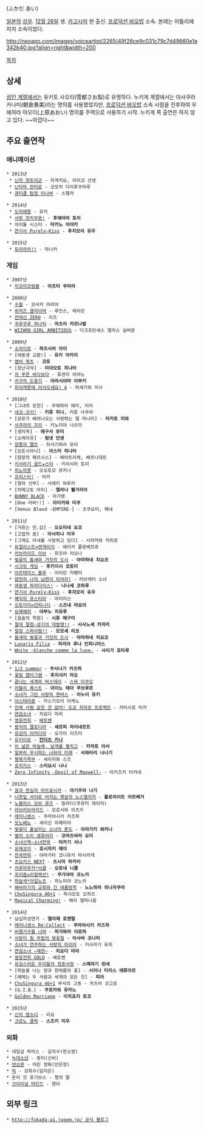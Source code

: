 {{{+1 深田愛衣 }}} (ふかだ あい)

[[일본]]의 [[성우]]. [[12월 26일]] 생. [[가고시마|카고시마]] 현 출신. [[프로덕션 바오밥]] 소속. 본래는 아틀리에 피치 소속이었다.

http://neoapo.com/images/voiceartist/2265/49f26ce9c031c79c7d49660e1e342b40.jpg?align=right&width=200

[[목차]]

== 상세 ==
[[에로게|성인 계열]]에서는 유키토 사오리(雪都さお梨)로 유명하다. 누키게 계열에서는 아사쿠라 카나미(朝倉奏美)라는 명의를 사용했었지만, [[프로덕션 바오밥]] 소속 시점을 전후하여 우에하라 아오이(上原あおい) 명의를 주력으로 사용하기 시작. 누키게 쪽 출연은 하지 않고 있다. ~~아깝다~~

== 주요 출연작 ==
=== 애니메이션 ===
 * 2013년
  * [[닌자 핫토리군]] - 카게치요, 아이코 선생
  * [[닌타마 란타로]] - 코모치 다이후쿠마루
  * [[큐티클 탐정 이나바]] - 스텔라

 * 2014년
  * [[도라에몽]] - 유키
  * [[천지무용|사랑 천지무용!]] - '''후에야마 토리'''
  * 아이돌 시스터 - '''타카노 아야카'''
  * [[연기사 Purely☆Kiss]] - '''후지모리 유우'''

 * 2015년
  * [[듀라라라!!]] - 마나카

=== 게임 ===
 * 2007년
  * [[미코미코럼블]] - '''아츠타 쿠라라'''

 * 2008년
  * [[수월]] - 코사카 마리아
  * [[위저즈 클라이머]] - 루인스, 레이린
  * [[전여신 ZERO]] - 리즈
  * [[쿠루쿠루 파나틱]] - '''마츠리 카르나발'''
  * [[WIZARD GIRL AMBITIOUS]] - 다크프린세스 앨리스 실버문

 * 2009년
  * [[소라이로]] - '''하츠시바 아이'''
  * [여동생 교환!] - '''유키 아카리'''
  * [[앰버 쿼츠]] - '''코토'''
  * [장난극악] - '''미야모토 히나타'''
  * [[저 푸른 바다보다]] - 류겐지 아야노
  * [[카구라 도중기]] - '''아라시야마 이부키'''
  * [[피아캐롯에 어서오세요! 4]] - 하세가와 미사

 * 2010년
  * [그녀의 모친] - 우에하라 에미, 미이
  * [[네코☆코이!]] - '''키류 히나''', 키류 사쿠야
  * [모유가 배어나오는 사랑하는 딸 마나미] - '''타카토 미와'''
  * [[사쿠라의 꼬리]] - 키노미야 나츠미
  * [생지옥] - '''에구사 유미'''
  * [소레이유] - '''핌넷 안센'''
  * [[양풍의 멜트]] - 히사기하라 유이
  * [오토시아나] - '''아스미 히나타'''
  * [원망의 페르시스] - 베아트리체, 베르나데트
  * [[키사라기 골드★스타]] - 키리시마 토리
  * [[히노마룻]] - 오오토모 유키나
  * [[프리스타!]] - 미카
  * [형의 신부] - 사에키 하루카
  * [히메고토 아이] - '''엘라나 웰가리아'''
  * [[BUNNY BLACK]] - 마가렛
  * [One 러버!!] - '''아이카와 미쿠'''
  * [Venus Blood -EMPIRE-] - 츠쿠요미, 페네

 * 2011년
  * [거유는 민.감] - '''오오미네 요코'''
  * [고접의 꿈] - '''아사히나 미우'''
  * [그래도 아내를 사랑하고 있다] - 시라카와 치히로
  * [[듀얼리스트×엔게이지]] - 에리카 플랑베르쥬
  * [[러브라이드 이브]] - 유즈야 리오나
  * [[벚꽃의 틈새와 거짓의 도시]] - '''아마하네 치요코'''
  * [[시크릿 게임 2|시크릿 게임]] - '''후키이시 코토미'''
  * [[아르테미스 블루]] - 아이린 카펜터
  * [[얌전히 나의 남편이 되어라!]] - 러브레터 소녀
  * [[여동생 파라다이스!]] - '''나나세 코하루'''
  * [[연기사 Purely☆Kiss]] - '''후지모리 유우'''
  * [[예익의 유스티아]] - 아이리스
  * [[오토미미∞인피니티]] - '''스즈네 마요이'''
  * [[요메해피]] - '''야부노 치유루'''
  * [음술의 학원] - '''시류 메구미'''
  * [[절대 절정☆성기의 대발명!!]] - '''사사노세 카자리'''
  * [[절정 스파이럴!!]] - '''모모세 리코'''
  * [[틈새의 벚꽃과 거짓의 도시]] - '''아마하네 치요코'''
  * [[Lunaris Filia]] - '''피리아 루나 인피니터스'''
  * [[White -blanche comme la lune-]] - '''사이가 호타루'''

 * 2012년
  * [[1/2 summer]] - '''쿠사나기 카즈하'''
  * [[꽃빛 헵타그램]] - '''후지사키 마오'''
  * [[끝나는 세계와 버스데이]] - [[스와 이쿠오]]
  * [[러블리 퀘스트]] - '''아이노 테아 쿠브루르'''
  * [[소녀가 그린 사랑의 캔버스]] - '''이누이 유키'''
  * [[아스테리즘]] - 카스가모리 아케노
  * [[안에 사람 같은 건 없어! 도쿄 히어로 프로젝트]] - 카미시로 미카
  * [[연검소녀]] - 치요다 마리
  * [[영웅전희]] - [[영웅전희#s-4.16|베토벤]]
  * [[용익의 멜로디아]] - '''세르피 라이네르트'''
  * [[유성의 아카디아]] - 오가미 이즈미
  * [[유키이로]] - '''[[칸다츠 키나]]'''
  * [[이 넓은 하늘에, 날개를 펼치고]] - '''카자토 아사'''
  * [[일부러 무시하는 너와의 미래]] - '''사와타리 나나기'''
  * [[행복가족부]] - 세리자와 스즈
  * [[호치키스]] - '''스미요시 나나'''
  * [[Zero Infinity -Devil of Maxwell-]] - 아키즈키 타카네

 * 2013년
  * [[꿈과 현실의 마트료시카]] - '''야기우라 나기'''
  * [[나뭇잎 사이로 비치는 햇살의 노스탤지카]] - '''플로라이트 아르베거'''
  * [[노블리스 오브 루즈]] - 밀라디(후유미 레이리)
  * [[러브러브라이드]] - 모로사와 이츠키
  * [[레미니센스]] - 쿠라야시키 카즈하
  * [[모노베노]] - 세이신 히메미야
  * [[벚꽃이 흩날리는 소녀의 론도]] - '''아라가키 와카나'''
  * [[별의 소리 생츄어리]] - '''코마츠바라 요미'''
  * [[소녀신역∽소녀천옥]] - '''타카기 사나'''
  * [[유메코이]] - '''호시자키 메이'''
  * [[전국연희]] - 야마가타 코나유키 마사카게
  * [[츠요키스 NEXT]] - '''츠시마 하카리'''
  * [[카루마루카*서클]] - '''오토네 니콜'''
  * [[프리즘◇리컬렉션!]] - '''쿠가야마 코노카'''
  * [[하늘색*아일노츠]] - 히노미야 코노카
  * [[해바라기의 교회와 긴 여름방학]] - '''노노하라 히나자쿠라'''
  * [[ChuSingura 46+1]] - 하시모토 오하츠
  * [[Magical Charming!]] - 메리 델피니움

 * 2014년
  * 남십자성연가 - '''엘리제 로젠탈'''
  * [[레미니센스|레미니센스 Re:Collect]] - '''쿠라야시키 카즈하'''
  * [[비행기구름 너머]] - '''하가와라 이로하'''
  * [[사랑이 필 무렵의 벚꽃철]] - '''아사바 코나미'''
  * [[소녀가 연주하는 사랑의 아리아]] - 키사라기 유히
  * [[연검소녀 ~재연~]] - '''치요다 마리'''
  * [[영웅전희 GOLD]] - 베토벤
  * [[유감스러운 우리들의 청춘사정]] - '''스메라기 린네'''
  * [하늘을 나는 양과 한여름의 꽃] - '''시이나 티리스 에류아르'''
  * [헤메는 두 사람과 세계의 모든 것] - '''피아'''
  * [[ChuSingura 46+1]] 무사의 고동 - 카츠라 코고로
  * [G.I.B.] - '''쿠로카와 유카노'''
  * [[Golden Marriage]] - '''이치죠지 토코'''

 * 2015년
  * [[신의 랩소디]] - 리요
  * [[크로노 클락]] - '''스즈키 미우'''

=== 외화 ===
 * 네일샵 파리스 - 김지수(한소영)
 * [[늑대소년]] - 동미(신비)
 * [[댄싱퀸]] - 어린 정화(안은정)
 * [[빅(드라마)|빅]] - 강희수(임지은)
 * 온리 갓 포기브스 - 챙의 딸
 * [[크리미널 마인드]] - 헨리

== 외부 링크 ==
 * [[http://fukada-ai.jugem.jp/ 공식 블로그]]
